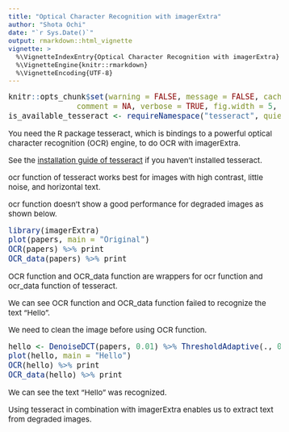 ```yaml
---
title: "Optical Character Recognition with imagerExtra"
author: "Shota Ochi"
date: "`r Sys.Date()`"
output: rmarkdown::html_vignette
vignette: >
  %\VignetteIndexEntry{Optical Character Recognition with imagerExtra}
  %\VignetteEngine{knitr::rmarkdown}
  %\VignetteEncoding{UTF-8}
---
```


<style type="text/css">

body, td {
   font-size: 15px;
}
code.r{
  font-size: 15px;
}
pre {
  font-size: 15px
}
</style>

```r
knitr::opts_chunk$set(warning = FALSE, message = FALSE, cache = FALSE, 
               comment = NA, verbose = TRUE, fig.width = 5, fig.height = 5, dev = 'jpeg', dev.args=list(quality=50))
is_available_tesseract <- requireNamespace("tesseract", quietly = TRUE)
```

You need the R package tesseract, which is bindings to a powerful optical character recognition (OCR) engine, to do OCR with imagerExtra.

See the [installation guide of tesseract](https://github.com/ropensci/tesseract#installation) if you haven't installed tesseract.

ocr function of tesseract works best for images with high contrast, little noise, and horizontal text.

ocr function doesn't show a good performance for degraded images as shown below.
```r
library(imagerExtra)
plot(papers, main = "Original")
OCR(papers) %>% print
OCR_data(papers) %>% print
```

OCR function and OCR_data function are wrappers for ocr function and ocr_data function of tesseract.

We can see OCR function and OCR_data function failed to recognize the text "Hello".

We need to clean the image before using OCR function.

```r
hello <- DenoiseDCT(papers, 0.01) %>% ThresholdAdaptive(., 0.1, range = c(0,1))
plot(hello, main = "Hello")
OCR(hello) %>% print
OCR_data(hello) %>% print
```

We can see the text "Hello" was recognized.

Using tesseract in combination with imagerExtra enables us to extract text from degraded images.
